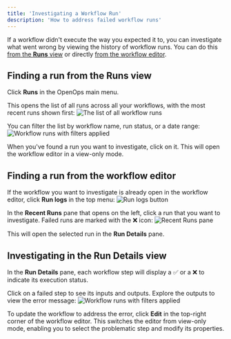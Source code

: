 ```yaml
---
title: 'Investigating a Workflow Run'
description: 'How to address failed workflow runs'
---
```


If a workflow didn't execute the way you expected it to, you can investigate what went wrong by viewing the history of workflow runs. You can do this [from the **Runs** view](#finding-a-run-from-the-runs-view) or directly [from the workflow editor](#finding-a-run-from-the-workflow-editor).

## Finding a run from the Runs view

Click **Runs** in the OpenOps main menu.

This opens the list of all runs across all your workflows, with the most recent runs shown first:
![The list of all workflow runs](/images/runs-default.png)

You can filter the list by workflow name, run status, or a date range:
![Workflow runs with filters applied](/images/runs-filters.png)

When you've found a run you want to investigate, click on it. This will open the workflow editor in a view-only mode.

## Finding a run from the workflow editor

If the workflow you want to investigate is already open in the workflow editor, click **Run logs** in the top menu:
![Run logs button](/images/workflow-editor-run-logs.png)

In the **Recent Runs** pane that opens on the left, click a run that you want to investigate. Failed runs are marked with the ❌ icon:
![Recent Runs pane](/images/workflow-editor-recent-runs.png)

This will open the selected run in the **Run Details** pane.

## Investigating in the Run Details view

In the **Run Details** pane, each workflow step will display a ✅ or a ❌ to indicate its execution status.

Click on a failed step to see its inputs and outputs. Explore the outputs to view the error message:
![Workflow runs with filters applied](/images/run-details-error.png)

To update the workflow to address the error, click **Edit** in the top-right corner of the workflow editor. This switches the editor from view-only mode, enabling you to select the problematic step and modify its properties.
